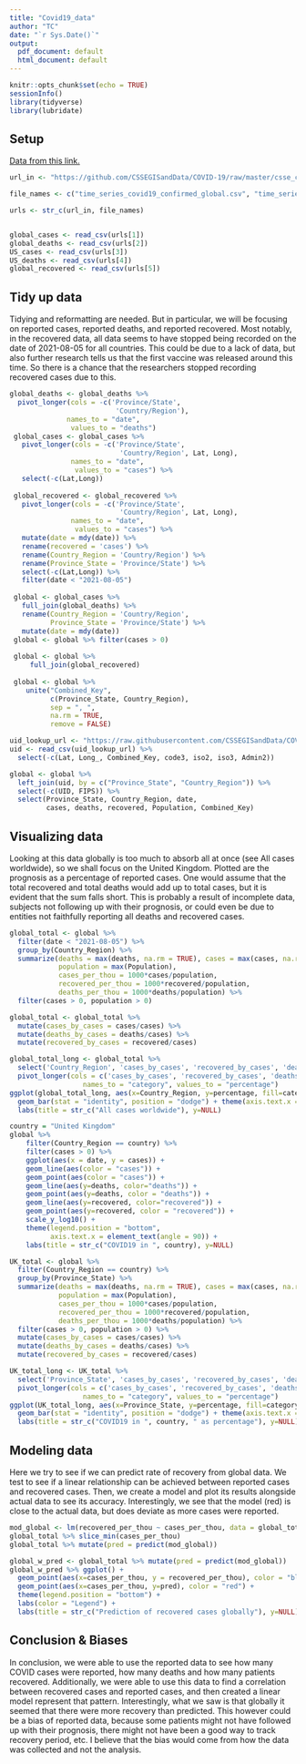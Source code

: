 ```yaml
---
title: "Covid19_data"
author: "TC"
date: "`r Sys.Date()`"
output:
  pdf_document: default
  html_document: default
---
```


```r
knitr::opts_chunk$set(echo = TRUE)
sessionInfo()
library(tidyverse)
library(lubridate)
```

## Setup

[Data from this link.](https://github.com/CSSEGISandData/COVID-19/tree/master/csse_covid_19_data/csse_covid_19_time_series)

```r
url_in <- "https://github.com/CSSEGISandData/COVID-19/raw/master/csse_covid_19_data/csse_covid_19_time_series/"

file_names <- c("time_series_covid19_confirmed_global.csv", "time_series_covid19_deaths_global.csv", "time_series_covid19_confirmed_US.csv", "time_series_covid19_deaths_US.csv", "time_series_covid19_recovered_global.csv")

urls <- str_c(url_in, file_names)


global_cases <- read_csv(urls[1])
global_deaths <- read_csv(urls[2])
US_cases <- read_csv(urls[3])
US_deaths <- read_csv(urls[4])
global_recovered <- read_csv(urls[5])
```

## Tidy up data

Tidying and reformatting are needed. But in particular, we will be focusing on reported cases, reported deaths, and reported recovered. Most notably, in the recovered data, all data seems to have stopped being recorded on the date of 2021-08-05 for all countries. This could be due to a lack of data, but also further research tells us that the first vaccine was released around this time. So there is a chance that the researchers stopped recording recovered cases due to this.

```r
global_deaths <- global_deaths %>%
  pivot_longer(cols = -c('Province/State',
                          'Country/Region'),
              names_to = "date",
               values_to = "deaths")
 global_cases <- global_cases %>%
   pivot_longer(cols = -c('Province/State',
                           'Country/Region', Lat, Long),
               names_to = "date",
                values_to = "cases") %>%
   select(-c(Lat,Long))
 
 global_recovered <- global_recovered %>%
   pivot_longer(cols = -c('Province/State',
                           'Country/Region', Lat, Long),
               names_to = "date",
                values_to = "cases") %>%
   mutate(date = mdy(date)) %>%
   rename(recovered = 'cases') %>%
   rename(Country_Region = 'Country/Region') %>%
   rename(Province_State = 'Province/State') %>%
   select(-c(Lat,Long)) %>%
   filter(date < "2021-08-05")
 
 global <- global_cases %>%
   full_join(global_deaths) %>%
   rename(Country_Region = 'Country/Region',
          Province_State = 'Province/State') %>%
   mutate(date = mdy(date))
 global <- global %>% filter(cases > 0)
 
 global <- global %>%
     full_join(global_recovered)
 
 global <- global %>%
    unite("Combined_Key",
          c(Province_State, Country_Region),
          sep = ", ",
          na.rm = TRUE,
          remove = FALSE)

uid_lookup_url <- "https://raw.githubusercontent.com/CSSEGISandData/COVID-19/master/csse_covid_19_data/UID_ISO_FIPS_LookUp_Table.csv"
uid <- read_csv(uid_lookup_url) %>%
  select(-c(Lat, Long_, Combined_Key, code3, iso2, iso3, Admin2))

global <- global %>%
  left_join(uid, by = c("Province_State", "Country_Region")) %>%
  select(-c(UID, FIPS)) %>%
  select(Province_State, Country_Region, date, 
         cases, deaths, recovered, Population, Combined_Key)

```

## Visualizing data

Looking at this data globally is too much to absorb all at once (see All cases worldwide), so we shall focus on the United Kingdom. Plotted are the prognosis as a percentage of reported cases. One would assume that the total recovered and total deaths would add up to total cases, but it is evident that the sum falls short. This is probably a result of incomplete data, subjects not following up with their prognosis, or could even be due to entities not faithfully reporting all deaths and recovered cases.

```r
global_total <- global %>%
  filter(date < "2021-08-05") %>%
  group_by(Country_Region) %>%
  summarize(deaths = max(deaths, na.rm = TRUE), cases = max(cases, na.rm = TRUE), recovered = max(recovered, na.rm = TRUE),
            population = max(Population),
            cases_per_thou = 1000*cases/population,
            recovered_per_thou = 1000*recovered/population,
            deaths_per_thou = 1000*deaths/population) %>%
  filter(cases > 0, population > 0)

global_total <- global_total %>%
  mutate(cases_by_cases = cases/cases) %>%
  mutate(deaths_by_cases = deaths/cases) %>%
  mutate(recovered_by_cases = recovered/cases)

global_total_long <- global_total %>%
  select('Country_Region', 'cases_by_cases', 'recovered_by_cases', 'deaths_by_cases') %>%
  pivot_longer(cols = c('cases_by_cases', 'recovered_by_cases', 'deaths_by_cases'),
                  names_to = "category", values_to = "percentage")
ggplot(global_total_long, aes(x=Country_Region, y=percentage, fill=category)) + 
  geom_bar(stat = "identity", position = "dodge") + theme(axis.text.x = element_text(angle=90), legend.position = "top") +
  labs(title = str_c("All cases worldwide"), y=NULL)

country = "United Kingdom"
global %>%
    filter(Country_Region == country) %>%
    filter(cases > 0) %>%
    ggplot(aes(x = date, y = cases)) + 
    geom_line(aes(color = "cases")) + 
    geom_point(aes(color = "cases")) + 
    geom_line(aes(y=deaths, color="deaths")) + 
    geom_point(aes(y=deaths, color = "deaths")) + 
    geom_line(aes(y=recovered, color="recovered")) + 
    geom_point(aes(y=recovered, color = "recovered")) + 
    scale_y_log10() + 
    theme(legend.position = "bottom",
          axis.text.x = element_text(angle = 90)) + 
    labs(title = str_c("COVID19 in ", country), y=NULL)

UK_total <- global %>%
  filter(Country_Region == country) %>%
  group_by(Province_State) %>%
  summarize(deaths = max(deaths, na.rm = TRUE), cases = max(cases, na.rm = TRUE), recovered = max(recovered, na.rm = TRUE),
            population = max(Population),
            cases_per_thou = 1000*cases/population,
            recovered_per_thou = 1000*recovered/population,
            deaths_per_thou = 1000*deaths/population) %>%
  filter(cases > 0, population > 0) %>%
  mutate(cases_by_cases = cases/cases) %>%
  mutate(deaths_by_cases = deaths/cases) %>%
  mutate(recovered_by_cases = recovered/cases)

UK_total_long <- UK_total %>%
  select('Province_State', 'cases_by_cases', 'recovered_by_cases', 'deaths_by_cases') %>%
  pivot_longer(cols = c('cases_by_cases', 'recovered_by_cases', 'deaths_by_cases'),
                  names_to = "category", values_to = "percentage")
ggplot(UK_total_long, aes(x=Province_State, y=percentage, fill=category)) + 
  geom_bar(stat = "identity", position = "dodge") + theme(axis.text.x = element_text(angle=90), legend.position = "top") + 
  labs(title = str_c("COVID19 in ", country, " as percentage"), y=NULL)
```

## Modeling data

Here we try to see if we can predict rate of recovery from global data. We test to see if a linear relationship can be achieved between reported cases and recovered cases. Then, we create a model and plot its results alongside actual data to see its accuracy. Interestingly, we see that the model (red) is close to the actual data, but does deviate as more cases were reported.

```r
mod_global <- lm(recovered_per_thou ~ cases_per_thou, data = global_total)
global_total %>% slice_min(cases_per_thou)
global_total %>% mutate(pred = predict(mod_global))

global_w_pred <- global_total %>% mutate(pred = predict(mod_global))
global_w_pred %>% ggplot() +
  geom_point(aes(x=cases_per_thou, y = recovered_per_thou), color = "blue") + 
  geom_point(aes(x=cases_per_thou, y=pred), color = "red") +
  theme(legend.position = "bottom") + 
  labs(color = "Legend") +
  labs(title = str_c("Prediction of recovered cases globally"), y=NULL)
```

## Conclusion & Biases

In conclusion, we were able to use the reported data to see how many COVID cases were reported, how many deaths and how many patients recovered. Additionally, we were able to use this data to find a correlation between recovered cases and reported cases, and then created a linear model represent that pattern. Interestingly, what we saw is that globally it seemed that there were more recovery than predicted. This however could be a bias of reported data, because some patients might not have followed up with their prognosis, there might not have been a good way to track recovery period, etc. I believe that the bias would come from how the data was collected and not the analysis.
